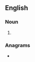 ==English==

===Noun===
{{head|en|noun form}}

# {{plural of|adage|lang=en}}

===Anagrams===
* {{anagrams|en|a=aadegs|Gadeas}}